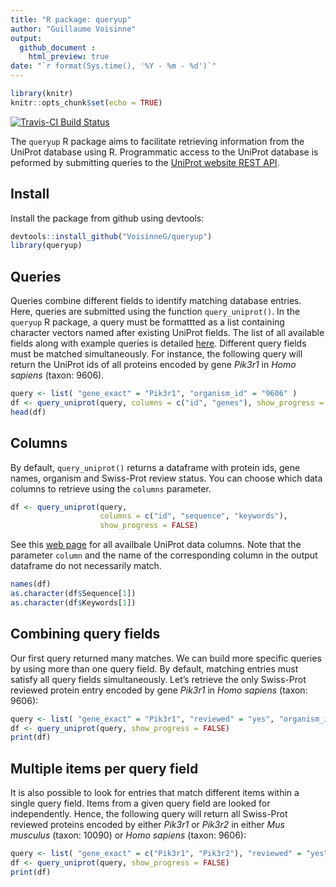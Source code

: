 ```yaml
---
title: "R package: queryup"
author: "Guillaume Voisinne"
output: 
  github_document :
    html_preview: true
date: "`r format(Sys.time(), '%Y - %m - %d')`"
---
```


```r
library(knitr)
knitr::opts_chunk$set(echo = TRUE)
```

[![Travis-CI Build Status](https://travis-ci.org/VoisinneG/queryup.svg?branch=master)](https://travis-ci.org/VoisinneG/queryup) 


The `queryup` R package aims to facilitate retrieving information from the UniProt database using R.
Programmatic access to the UniProt database is peformed by submitting queries to the [UniProt website REST API](https://www.uniprot.org/help/api_queries).

## Install

Install the package from github using devtools:

```r
devtools::install_github("VoisinneG/queryup")
library(queryup)
```

## Queries
Queries combine different fields to identify matching database entries. Here, queries are submitted using the function `query_uniprot()`. In the `queryup` R package, a query must be formattted as a list containing character vectors named after existing UniProt fields. The list of all available fields along with example queries is detailed [here](https://www.uniprot.org/help/query-fields). Different query fields must be matched simultaneously. For instance, the following query will return the UniProt ids of all proteins encoded by gene *Pik3r1* in *Homo sapiens* (taxon: 9606). 

```r
query <- list( "gene_exact" = "Pik3r1", "organism_id" = "9606" )
df <- query_uniprot(query, columns = c("id", "genes"), show_progress = FALSE)
head(df)
```

## Columns

By default, `query_uniprot()` returns a dataframe with  protein ids, gene names, organism and Swiss-Prot review status. You can choose which data columns to retrieve using the `columns` parameter. 

```r
df <- query_uniprot(query, 
                    columns = c("id", "sequence", "keywords"),
                    show_progress = FALSE)

```

See this [web page](https://www.uniprot.org/help/uniprotkb_column_names) for all availbale UniProt data columns.
Note that the parameter `column` and the name of the corresponding column in the output dataframe do not necessarily match.

```r
names(df)
as.character(df$Sequence[1])
as.character(df$Keywords[1])
```

## Combining query fields

Our first query returned many matches. We can build more specific queries by using more than one query field. By default, matching entries must satisfy all query fields simultaneously. Let's retrieve the only Swiss-Prot reviewed protein entry encoded by gene *Pik3r1* in *Homo sapiens* (taxon: 9606):

```r
query <- list( "gene_exact" = "Pik3r1", "reviewed" = "yes", "organism_id" = "9606" )
df <- query_uniprot(query, show_progress = FALSE)
print(df)
```

## Multiple items per query field

It is also possible to look for entries that match different items within a single query field. Items from a given query field are looked for independently. Hence, the following query will return all Swiss-Prot reviewed proteins encoded by either *Pik3r1* or *Pik3r2* in either *Mus musculus* (taxon: 10090) or *Homo sapiens* (taxon: 9606): 

```r
query <- list( "gene_exact" = c("Pik3r1", "Pik3r2"), "reviewed" = "yes", "organism_id" = c("9606", "10090"))
df <- query_uniprot(query, show_progress = FALSE)
print(df)
```
